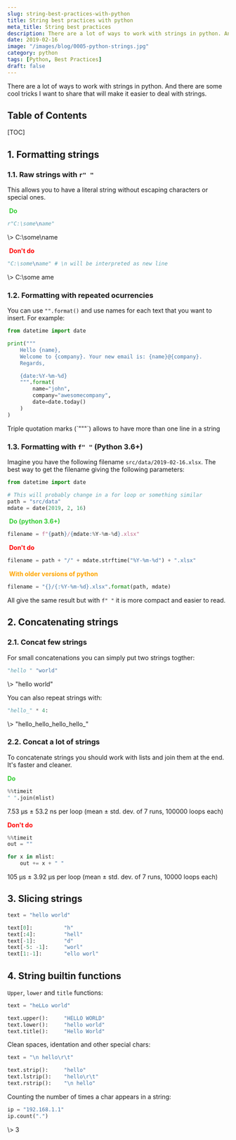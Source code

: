 ```yaml
---
slug: string-best-practices-with-python
title: String best practices with python
meta_title: String best practices
description: There are a lot of ways to work with strings in python. And there are some cool tricks I want to share that will make it easier to deal with strings.
date: 2019-02-16
image: "/images/blog/0005-python-strings.jpg"
category: python
tags: [Python, Best Practices]
draft: false
---
```


There are a lot of ways to work with strings in python. And there are some cool tricks I want to share that will make it easier to deal with strings.

## Table of Contents

[TOC]

## 1. Formatting strings

### 1.1. Raw strings with `r" "`

This allows you to have a literal string without escaping characters or special ones.

&nbsp;<b style="color:limegreen;">Do</b>

```python
r"C:\some\name"
```
<TerminalOutput color="green">
  \> C:\some\name
</TerminalOutput>

&nbsp;<b style="color:red;">Don't do</b>

```python
"C:\some\name" # \n will be interpreted as new line
```
<TerminalOutput color="red">
  \> C:\some
  ame
</TerminalOutput>

### 1.2. Formatting with repeated ocurrencies

You can use `"".format()` and use names for each text that you want to insert. For example:

```python
from datetime import date

print("""
    Hello {name},
    Welcome to {company}. Your new email is: {name}@{company}.
    Regards,

    {date:%Y-%m-%d}
    """.format(
        name="john",
        company="awesomecompany",
        date=date.today()
    )
)
```

<Notice type="info">
  Triple quotation marks (`"""`) allows to have more than one line in a string 
</Notice>

### 1.3. Formatting with `f" "` (Python 3.6+)

Imagine you have the following filename `src/data/2019-02-16.xlsx`. The best way to get the filename giving the following parameters:

```python
from datetime import date

# This will probably change in a for loop or something similar
path = "src/data"
mdate = date(2019, 2, 16)
```

&nbsp;<b style="color:limegreen;">Do (python 3.6+)</b>

```python
filename = f"{path}/{mdate:%Y-%m-%d}.xlsx"
```

&nbsp;<b style="color:red;">Don't do</b>

```python
filename = path + "/" + mdate.strftime("%Y-%m-%d") + ".xlsx"
```

&nbsp;<b style="color:orange;">With older versions of python</b>

```python
filename = "{}/{:%Y-%m-%d}.xlsx".format(path, mdate)
```

All give the same result but with `f" "` it is more compact and easier to read.

## 2. Concatenating strings

### 2.1. Concat few strings
For small concatenations you can simply put two strings togther:

```python
"hello " "world"
```
<TerminalOutput>
  \> "hello world"
</TerminalOutput>

You can also repeat strings with:

```python
"hello_" * 4:
```
<TerminalOutput>
  \> "hello_hello_hello_hello_"
</TerminalOutput>

### 2.2. Concat a lot of strings

To concatenate strings you should work with lists and join them at the end. It's faster and cleaner.

<b style="color:limegreen;">Do</b>

```python
%%timeit
" ".join(mlist)
```
<TerminalOutput color="green">
  7.53 µs ± 53.2 ns per loop (mean ± std. dev. of 7 runs, 100000 loops each)
</TerminalOutput>

<b style="color:red;">Don't do</b>

```python
%%timeit
out = ""

for x in mlist:
    out += x + " "
```
<TerminalOutput color="red">
  105 µs ± 3.92 µs per loop (mean ± std. dev. of 7 runs, 10000 loops each)
</TerminalOutput>

## 3. Slicing strings

```python
text = "hello world"

text[0]:          "h"
text[:4]:         "hell"
text[-1]:         "d"
text[-5: -1]:     "worl"
text[1:-1]:       "ello worl"
```

## 4. String builtin functions

`Upper`, `lower` and `title` functions:

```python
text = "heLLo world"

text.upper():     "HELLO WORLD"
text.lower():     "hello world"
text.title():     "Hello World"
```

Clean spaces, identation and other special chars:

```python
text = "\n hello\r\t"

text.strip():     "hello"
text.lstrip():    "hello\r\t"
text.rstrip():    "\n hello"
```

Counting the number of times a char appears in a string:

```python
ip = "192.168.1.1"
ip.count(".")
```
<TerminalOutput>
  \> 3
</TerminalOutput>

